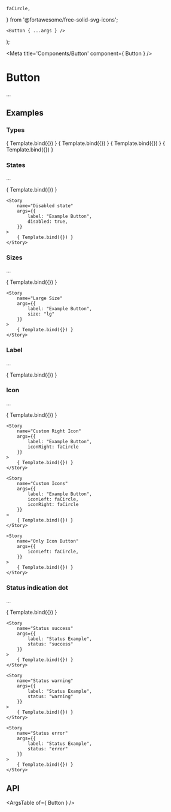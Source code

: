 
    faCircle,
} from '@fortawesome/free-solid-svg-icons';

	<Button { ...args } />
);

<Meta title='Components/Button' component={ Button } />

# Button

...

## Examples

### Types

<Canvas>
	<Story
		name="Primary Button"
		args={{
			label: "Example Button",
			type: "primary",
		}}
	>
		{ Template.bind({}) }
	</Story>
</Canvas>

<Canvas>
	<Story
		name="Secondary Button"
		args={{
			label: "Example Button",
			type: "secondary",
		}}
	>
		{ Template.bind({}) }
	</Story>
</Canvas>

<Canvas>
	<Story
		name="Tertiary Button"
		args={{
			label: "Example Button",
			type: "tertiary",
		}}
	>
		{ Template.bind({}) }
	</Story>
</Canvas>

<Canvas>
	<Story
		name="Link Button"
		args={{
			label: "Example Button",
			type: "link",
		}}
	>
		{ Template.bind({}) }
	</Story>
</Canvas>

### States

...

<Canvas>
	<Story
		name="Default state"
		args={{
			label: "Example Button"
		}}
	>
		{ Template.bind({}) }
	</Story>

	<Story
		name="Disabled state"
		args={{
			label: "Example Button",
			disabled: true,
		}}
	>
		{ Template.bind({}) }
	</Story>
</Canvas>

### Sizes

...

<Canvas>
	<Story
		name="Medium Size"
		args={{
			label: "Example Button",
			size: "md"
		}}
	>
		{ Template.bind({}) }
	</Story>

	<Story
		name="Large Size"
		args={{
			label: "Example Button",
			size: "lg"
		}}
	>
		{ Template.bind({}) }
	</Story>
</Canvas>

### Label

...

<Canvas>
	<Story
		name="Custom Label"
		args={{
			label: "I am a Button!"
		}}
	>
		{ Template.bind({}) }
	</Story>
</Canvas>

### Icon

...

<Canvas>
	<Story
		name="Custom Left Icon"
		args={{
			label: "Example Button",
			iconLeft: faCircle
		}}
	>
		{ Template.bind({}) }
	</Story>

	<Story
		name="Custom Right Icon"
		args={{
			label: "Example Button",
			iconRight: faCircle
		}}
	>
		{ Template.bind({}) }
	</Story>

	<Story
		name="Custom Icons"
		args={{
			label: "Example Button",
			iconLeft: faCircle,
			iconRight: faCircle
		}}
	>
		{ Template.bind({}) }
	</Story>

	<Story
		name="Only Icon Button"
		args={{
			iconLeft: faCircle,
		}}
	>
		{ Template.bind({}) }
	</Story>
</Canvas>

### Status indication dot

...

<Canvas>
	<Story
		name="Status none"
		args={{
			label: "Status Example"
		}}
	>
		{ Template.bind({}) }
	</Story>

	<Story
		name="Status success"
		args={{
			label: "Status Example",
			status: "success"
		}}
	>
		{ Template.bind({}) }
	</Story>

	<Story
		name="Status warning"
		args={{
			label: "Status Example",
			status: "warning"
		}}
	>
		{ Template.bind({}) }
	</Story>

	<Story
		name="Status error"
		args={{
			label: "Status Example",
			status: "error"
		}}
	>
		{ Template.bind({}) }
	</Story>
</Canvas>

## API

<ArgsTable of={ Button } />

